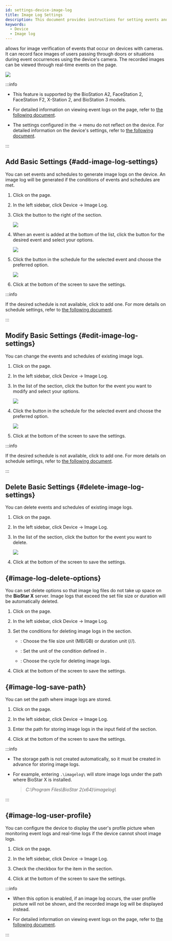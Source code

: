```yaml
---
id: settings-device-image-log
title: Image Log Settings
description: This document provides instructions for setting events and schedules to generate image logs, options for deleting image logs, and methods for configuring storage paths.
keywords:
  - Device
  - Image log
---
```


<Cmd sid='common.imageLog' product='2' /> allows for image verification of events that occur on devices with cameras. It can record face images of users passing through doors or situations during event occurrences using the device's camera. The recorded images can be viewed through real-time events on the <Cmd sid='shell.header.arena' /> page.

<Image src='/img/biostarx-setting-device-imagelog-example.png' />

:::info

* This feature is supported by the BioStation A2, FaceStation 2, FaceStation F2, X-Station 2, and BioStation 3 models.

* For detailed information on viewing event logs on the <Cmd sid='shell.header.arena' /> page, refer to [the following document](monitoring-event).

* The settings configured in the <Cmd sid='shell.header.setting' /> → <Cmd sid='common.imageLog' product='2' /> menu do not reflect on the device. For detailed information on the device's <Cmd sid='common.imageLog' product='2' /> settings, refer to [the following document](settings-device-details-advanced#image-log-settings).

:::

## Add Basic Settings {#add-image-log-settings}

You can set events and schedules to generate image logs on the device. An image log will be generated if the conditions of events and schedules are met.

1. Click <Cmd sid='shell.header.setting' /> on the <Cmd sid='shell.header.launcher' /> page.

2. In the left sidebar, click <Cmd>Device</Cmd> → <Cmd>Image Log</Cmd>.

3. Click the <Cmd sid='button.plusAdd' product='2' /> button to the right of the <Cmd sid='common.preset' product='2' /> section.

   <Image src='/img/biostarx-setting-device-imagelog-add.png' />

4. When an event is added at the bottom of the list, click the <IcDown /> button for the desired event and select your options.

   <Image src='/img/biostarx-setting-device-imagelog-select-event.png' />

5. Click the <IcDown /> button in the schedule for the selected event and choose the preferred option.

   <Image src='/img/biostarx-setting-device-imagelog-select-schedule.png' />

6. Click <Cmd sid='button.apply' product='2' /> at the bottom of the screen to save the settings.

:::info

If the desired schedule is not available, click <Cmd sid='button.plusAddSchedule' product='2' /> to add one. For more details on schedule settings, refer to [the following document](settings-schedule).

:::

## Modify Basic Settings {#edit-image-log-settings}

You can change the events and schedules of existing image logs.

1. Click <Cmd sid='shell.header.setting' /> on the <Cmd sid='shell.header.launcher' /> page.

2. In the left sidebar, click <Cmd>Device</Cmd> → <Cmd>Image Log</Cmd>.

3. In the list of the <Cmd sid='common.preset' product='2' /> section, click the <IcDown /> button for the event you want to modify and select your options.

   <Image src='/img/biostarx-setting-device-imagelog-select-event.png' />

4. Click the <IcDown /> button in the schedule for the selected event and choose the preferred option.

   <Image src='/img/biostarx-setting-device-imagelog-select-schedule.png' />

5. Click <Cmd sid='button.apply' product='2' /> at the bottom of the screen to save the settings.

:::info

If the desired schedule is not available, click <Cmd sid='button.plusAddSchedule' product='2' /> to add one. For more details on schedule settings, refer to [the following document](settings-schedule).

:::

## Delete Basic Settings {#delete-image-log-settings}

You can delete events and schedules of existing image logs.

1. Click <Cmd sid='shell.header.setting' /> on the <Cmd sid='shell.header.launcher' /> page.

2. In the left sidebar, click <Cmd>Device</Cmd> → <Cmd>Image Log</Cmd>.

3. In the list of the <Cmd sid='common.preset' product='2' /> section, click the <IcTrash2 /> button for the event you want to delete.

   <Image src='/img/biostarx-setting-device-imagelog-remove.png' />

4. Click <Cmd sid='button.apply' product='2' /> at the bottom of the screen to save the settings.

## <Cmd sid='setting.imageLog.deleteOption' product='2' className='bold' /> {#image-log-delete-options}

You can set delete options so that image log files do not take up space on the **BioStar X** server. Image logs that exceed the set file size or duration will be automatically deleted. 

1. Click <Cmd sid='shell.header.setting' /> on the <Cmd sid='shell.header.launcher' /> page.

2. In the left sidebar, click <Cmd>Device</Cmd> → <Cmd>Image Log</Cmd>.

3. Set the conditions for deleting image logs in the <Cmd sid='setting.imageLog.deleteOption' product='2' /> section.

   * <Cmd sid='setting.imageLog.deleteOption' product='2' />: Choose the file size unit (<Cmd>MB</Cmd>/<Cmd>GB</Cmd>) or duration unit (<Cmd sid='setting.imageLog.deleteOption.day' product='2' />/<Cmd sid='setting.imageLog.deleteOption.week' product='2' />/<Cmd sid='setting.imageLog.deleteOption.month' product='2' />).

   * <Cmd sid='setting.imageLog.deleteOption.log.amount' product='2' />: Set the unit of the condition defined in <Cmd sid='setting.imageLog.deleteOption' product='2' />.

   * <Cmd sid='setting.imageLog.deleteCheckDuration' product='2' />: Choose the cycle for deleting image logs.

4. Click <Cmd sid='button.apply' product='2' /> at the bottom of the screen to save the settings.

## <Cmd sid='setting.imageLog.storagePath' product='2' className='bold' /> {#image-log-save-path}

You can set the path where image logs are stored. 

1. Click <Cmd sid='shell.header.setting' /> on the <Cmd sid='shell.header.launcher' /> page.

2. In the left sidebar, click <Cmd>Device</Cmd> → <Cmd>Image Log</Cmd>.

3. Enter the path for storing image logs in the <Cmd sid='setting.imageLog.imageLogFilePath' product='2' /> input field of the <Cmd sid='setting.imageLog.storagePath' product='2' /> section.

4. Click <Cmd sid='button.apply' product='2' /> at the bottom of the screen to save the settings.

:::info

* The storage path is not created automatically, so it must be created in advance for storing image logs.

* For example, entering `.\imagelog\` will store image logs under the path where BioStar X is installed. 

  > *C:\\Program Files\\BioStar 2(x64)\\imagelog\\*

:::

## <Cmd sid='setting.image_log.title' product='2' className='bold' /> {#image-log-user-profile}

You can configure the device to display the user's profile picture when monitoring event logs and real-time logs if the device cannot shoot image logs.

1. Click <Cmd sid='shell.header.setting' /> on the <Cmd sid='shell.header.launcher' /> page.

2. In the left sidebar, click <Cmd>Device</Cmd> → <Cmd>Image Log</Cmd>.

3. Check the checkbox for the <Cmd sid='setting.image_log.display' product='2' /> item in the <Cmd sid='setting.image_log.title' product='2' /> section.

4. Click <Cmd sid='button.apply' product='2' /> at the bottom of the screen to save the settings.

:::info

* When this option is enabled, if an image log occurs, the user profile picture will not be shown, and the recorded image log will be displayed instead.

* For detailed information on viewing event logs on the <Cmd sid='shell.header.arena' /> page, refer to [the following document](monitoring-event).

:::
